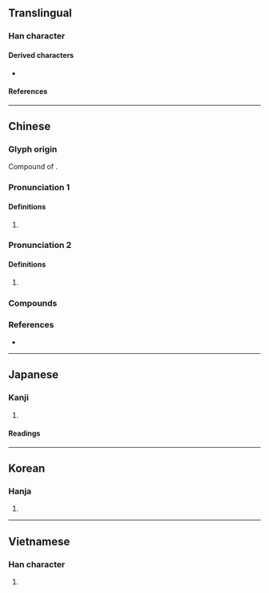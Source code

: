 {{character info}}
==Translingual==

===Han character===
{{Han char|rn=75|rad=木|as=09|sn=13|four=46927|canj=DWLS|ids=⿰木⿱罒方}}

====Derived characters====
* {{l|mul|[[㘄]], [[鿝]]}}

====References====
{{Han ref|kx=0540.080|dkj=15149|dj=0927.150|hdz=21250.100|uh=695E}}

----

==Chinese==
{{zh-forms}}

===Glyph origin===
Compound of {{l|zh|[[四方]][[木]]}}.

===Pronunciation 1===
{{zh-pron
|m=léng
|c=ling4
|mc=y
|oc=y
|mn-t=lêng5
|cat=
}}

====Definitions====
{{zh-hanzi}}

# {{n-g|Alternative form of {{l|zh|棱|}} or {{l|zh|稜}}.}}

===Pronunciation 2===
{{zh-pron
|m=lèng
|c=ling6
}}

====Definitions====
{{zh-hanzi}}

# {{zh-alt-form|愣|tr=-}}

===Compounds===
{{zh-der|傻楞楞|床楞|忒楞|忒楞楞|忒楞楞騰|拉卜楞|支楞|楞伽經|楞住|楞嚴經|楞子眼|楞小子|楞層|楞柯柯|楞楞傻傻|楞楞睜睜|楞睜|楞頭青|漠楞楞|瓦楞|瓦楞子|瓦楞帽|瓦楞紙|發楞|色楞格河|閣楞|巴音郭楞}}

===References===
* {{R:yue:Hanzi}}

----

==Japanese==

===Kanji===
{{ja-kanji|grade=|rs=木09}}

# {{rfdef|ja|sort=木09}}

====Readings====
{{ja-readings
|goon=ろう
|kanon=ろう
|kanyoon=りょう
|kun=かど-
}}

----

==Korean==

===Hanja===
{{ko-hanja|hangeul=[[릉]]>[[능]]|eumhun=|rv=reung>neung|mr=rŭng>nŭng|y=lung>nung}}

# {{rfdef|ko|sort=木09}}

----

==Vietnamese==

===Han character===
{{vi-hantu|[[lăng]]|rs=木09}}

# {{rfdef|vi|sort=木09}}